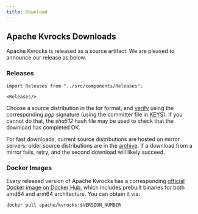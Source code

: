 ```yaml
---
title: Download
---
```


## Apache Kvrocks Downloads

Apache Kvrocks is released as a source artifact. We are pleased to announce our release as below.

### Releases

````mdx-code-block
import Releases from "../src/components/Releases";

<Releases/>
````

Choose a source distribution in the *tar* format, and [verify](https://www.apache.org/dyn/closer.cgi#verify) using the corresponding *pgp* signature (using the committer file in [KEYS](https://downloads.apache.org/kvrocks/KEYS)).  If you cannot do that, the *sha512* hash file may be used to check that the download has completed OK.

For fast downloads, current source distributions are hosted on mirror servers; older source distributions are in the
[archive](https://archive.apache.org/dist/kvrocks/). If a download from a mirror fails, retry, and the second download will likely succeed.

### Docker Images

Every released version of Apache Kvrocks has a corresponding [official Docker image on Docker Hub](https://hub.docker.com/r/apache/kvrocks), which includes prebuilt binaries for both amd64 and arm64 architecture. You can obtain it via:

```shell
docker pull apache/kvrocks:$VERSION_NUMBER
```
